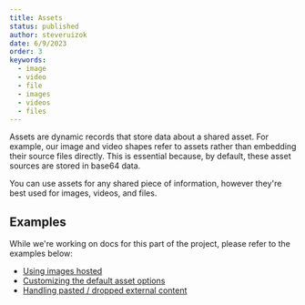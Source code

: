 ```yaml
---
title: Assets
status: published
author: steveruizok
date: 6/9/2023
order: 3
keywords:
  - image
  - video
  - file
  - images
  - videos
  - files
---
```


Assets are dynamic records that store data about a shared asset. For example, our image and video shapes refer to assets rather than embedding their source files directly. This is essential because, by default, these asset sources are stored in base64 data.

You can use assets for any shared piece of information, however they're best used for images, videos, and files.

## Examples

While we're working on docs for this part of the project, please refer to the examples below:

- [Using images hosted](https://github.com/tldraw/tldraw/blob/main/apps/examples/src/examples/hosted-images/HostedImagesExample.tsx)
- [Customizing the default asset options](https://github.com/tldraw/tldraw/blob/main/apps/examples/src/examples/asset-props/AssetPropsExample.tsx)
- [Handling pasted / dropped external content](https://github.com/tldraw/tldraw/blob/main/apps/examples/src/examples/external-content-sources/ExternalContentSourcesExample.tsx)
